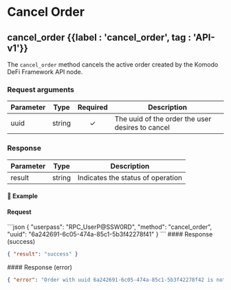 
# Cancel Order

## cancel\_order {{label : 'cancel_order', tag : 'API-v1'}}

The `cancel_order` method cancels the active order created by the Komodo DeFi Framework API node.

### Request arguments

| Parameter | Type   | Required | Description                                      |
| --------- | ------ | :------: | ------------------------------------------------ |
| uuid      | string |     ✓    | The uuid of the order the user desires to cancel |

### Response

| Parameter | Type   | Description                       |
| --------- | ------ | --------------------------------- |
| result    | string | Indicates the status of operation |

#### 📌 Example

#### Request

<CodeGroup title="cancel_order" tag="POST" label="cancel_order" mm2MethodDecorate="true">
  ```json
  {
    "userpass": "RPC_UserP@SSW0RD",
    "method": "cancel_order",
    "uuid": "6a242691-6c05-474a-85c1-5b3f42278f41"
  }
  ```
</CodeGroup>

<CollapsibleSection expandedText="Hide Response" collapsedText="Show Response">
  #### Response (success)

  ```json
  { "result": "success" }
  ```
</CollapsibleSection>

<CollapsibleSection expandedText="Hide Error Response" collapsedText="Show Error Response">
  #### Response (error)

  ```json
  { "error": "Order with uuid 6a242691-6c05-474a-85c1-5b3f42278f42 is not found" }
  ```
</CollapsibleSection>
